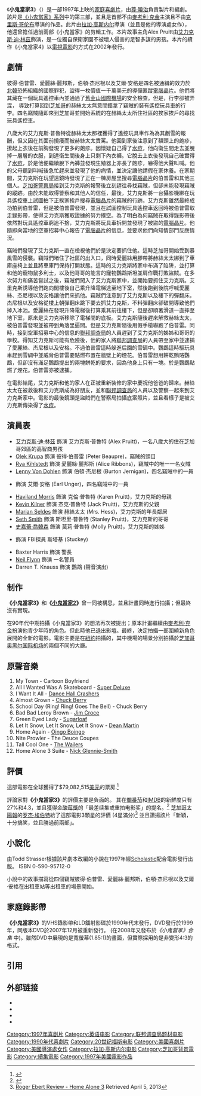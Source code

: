 {{refimprove|time=2014-02-10T03:39:51+00:00}}
{{noteTA
|T=zh-hant:小鬼當家3;zh-hans:小鬼当家3;zh-hk:寶貝智多星3;zh-tw:小鬼當家3 壞消息;zh-cn:小鬼当家3;
|G1=Show
|G2=Movie
|1=zh-hant:艾力克斯·D·林茲;zh-hans:艾力克斯·D·林茲;zh-tw:艾力克斯·迪·林茲;zh-cn:亚历克斯·D·林兹;zh-hk:亞歷士·D·連茲;
|2=zh-hant:林茲;zh-hans:林茲;zh-tw:林茲;zh-cn:林兹;zh-hk:連茲;
|3=zh-hant:約翰·休斯;zh-hans:约翰·休斯;zh-cn:约翰·休斯;zh-tw:約翰·休斯;zh-hk:尊·曉治;
|4=zh-hans:蹦床;zh-hk:彈床;zh-tw:彈翻床;
}}
{{Infobox film
| name           = 小鬼當家3
| original_name  = Home Alone 3
| image          = Home Alone 3.jpg
| caption        = 電影海報
| director       = [[拉加·高斯内尔|拉加·高斯内尔]]
| producer       = [[尊·曉治|尊·曉治]]<br>希爾頓·格林
| writer         = 尊·曉治
| starring       = [[艾力克斯·迪·林茲|艾力克斯·迪·林茲]]<br />{{link-en|哈維蘭·莫里斯|Haviland Morris}}<!--NAMES ON THE FILM POSTER ONLY-->
| music          = {{link-en|Nick Glennie-Smith|Nick Glennie-Smith}}
| cinematography = Julio Macat
| editing        = Bruce Green<br />馬爾科姆·坎貝爾
| studio         = Hughes Entertainment
| distributor    = [[二十世紀福斯|二十世紀福斯]]
| released       = {{flagicon|USA}} 1997年12月12日
| runtime        = 101分鐘
| country        = {{美國}}
| language       = 英語
| budget         = $32 百萬[[美元|美元]]
| gross          = $79,082,515 [[美元|美元]]
| cn_name = {{lang|Zh-cn|小鬼当家3}}
| hk_name = {{lang|Zh-hk|寶貝智多星3}}
| tw_name = {{lang|Zh-tw|小鬼當家3 壞消息}}
| preceded_by = 《[[小鬼當家2|小鬼當家2]]》
| followed_by = 《[[小鬼當家4|小鬼當家4]]》<br>《[[小鬼當家5|小鬼當家5]]》
}}
《'''小鬼當家3'''》（{{lang-en|''Home Alone 3''}}）是一部1997年上映的[[兒童電影|家庭]][[喜劇電影|喜劇片]]，由[[尊·曉治|尊·曉治]]負責製片和編劇。該片是[[小鬼當家|《小鬼當家》系列]]中的第三部，並且是首部不由[[麥考利·克金|麥考利·克金]]主演且不由[[克里斯·哥伦布|克里斯·哥伦布]]導演的作品。此片由[[拉加·高斯内尔|拉加·高斯内尔]]導演（並且是他的導演處女作），他還曾擔任過前兩部《小鬼當家》的剪輯工作。本片故事主角Alex Pruitt由[[艾力克斯·迪·林茲|艾力克斯·迪·林茲]]飾演，是一位獨自保衛家園不被壞人侵害的足智多謀的男孩。本片的續作《小鬼當家4》以[[電視電影|電視電影]]的方式在2002年發行。

==劇情==
彼得·伯普雷、愛麗絲·麗邦斯，伯頓·杰尼根以及艾爾·安格是四名被通緝的效力於[[北韓|北韓]]恐怖組織的國際罪犯，盜得一枚價值一千萬美元的導彈匿蹤[[積體電路|電腦晶片]]。他們將其藏在一個玩具遙控車內並通過了[[舊金山國際機場|舊金山國際機場]]的安全檢查。但是，行李卻被弄混， 導致打算回到[[芝加哥|芝加哥]]的赫絲太太無意間錯拿了竊賊的裝有遙控玩具車的行李。四名竊賊隨即來到芝加哥並開始系統的在赫絲太太所住社區的挨家挨戶的尋找玩具遙控車。

八歲大的艾力克斯·普魯特從赫絲太太那裡獲得了遙控玩具車作為為其剷雪的報酬，但又因在其面前撓癢而被赫絲太太責罵。他回到家後注意到了額頭上的皰疹，撩起上衣後在前胸發現了更多的皰疹。因懷疑自己得了[[水痘|水痘]]，他向衛生間走去並脫掉一層層的衣服，到達衛生間後身上只剩下內衣褲。它脫去上衣後發現自己確實得了[[水痘|水痘]]，於是他便繼續脫下內褲並發現生殖器上亦長了皰疹，嚇得他大聲叫喊。他的父母聽到叫喊後急忙趕來並發現了他的病情，並決定讓他請假在家休養。在家期間，艾力克斯在玩望遠鏡時發現了正在一棟房屋里搜尋[[積體電路|電腦晶片]]的伯普雷和其他三個人。[[芝加哥警察局|芝加哥警察局]]接到艾力克斯的報警後立刻趕往尋找竊賊，但卻未能發現竊賊的蹤跡。由於未能取得警察和其他人的信任，最後，艾力克斯將一台攝影機綁在玩具遙控車上試圖拍下正挨家挨戶搜尋[[積體電路|電腦晶片]]的竊賊的行跡。艾力克斯雖然最終成功拍到伯普雷，但是被伯普雷發現，並且在試圖控制玩具遙控車返回時被伯普雷取走錄影帶，使得艾力克斯獲取證據的努力撲空。為了明白為何竊賊在取得錄影帶後依然對玩具遙控車窮追不捨，艾力克斯將玩具車拆開並發現了被盜的[[積體電路|電腦晶片]]。他隨即向當地的空軍招募中心報告了[[積體電路|電腦晶片]]的信息，並要求他們向知情部門反應情況。

竊賊們發現了艾力克斯一直在檢視他們於是決定要抓住他。這時芝加哥開始受到暴風雪的侵襲。竊賊們堵住了社區的出入口，同時愛麗絲用膠帶將赫絲太太綁到了車庫座椅上並且將車庫門保持打開狀態。這時的艾力克斯將家中布滿了陷阱，並打算和他的寵物鼠多利士，以及他哥哥的能言的寵物鸚鵡斯坦並肩作戰打敗盜賊。在多次努力和痛苦嘗試之後，竊賊們闖入了艾力克斯家中，並開始要抓住艾力克斯。艾里克斯誘導他們跑向閣樓後自己乘升降電梯逃至地下室，然後跑到後院呼喊愛麗絲、杰尼根以及安格讓他們來抓他。竊賊們注意到了艾力克斯以及樓下的彈翻床。杰尼根以及安格從樓上朝彈翻床跳下要去抓艾力克斯，不料彈翻床卻破開導致他們掉入冰池。愛麗絲在發現升降電梯後打算乘其前往樓下，但是卻順著滑道一直摔至地下室，原來是艾力克斯移除了電梯間的底板。艾力克斯隨後趕來解救赫絲太太，被伯普雷發現並被帶到角落里逼問。但是艾力克斯隨後用假手槍嚇跑了伯普雷。同時，接到空軍招募中心的信息的[[聯邦調查局|聯邦調查局]]的人員趕到了艾力克斯的姊姊和哥哥的學校。得知艾力克斯可能有危險後，他的家人將[[聯邦調查局|聯邦調查局]]的人員帶至家中並逮捕了愛麗絲、杰尼根以及安格。不過伯普雷這時躲進后園的雪碉中。鸚鵡這時驅玩具車趕到雪碉中並威脅伯普雷要點燃布置在牆壁上的煙花。伯普雷想用餅乾賄賂鸚鵡，但卻沒有滿足鸚鵡提出的兩塊餅乾的要求，因為他身上只有一塊。於是鸚鵡點燃了煙花。伯普雷亦被逮捕。

在電影結尾，艾力克斯和他的家人在正被重新裝修的家中慶祝他爸爸的歸來。赫絲太太在被救後和艾力克斯成為好朋友，並和[[聯邦調查局|聯邦調查局]]的人員以及警察一起來到艾力克斯家中。電影的最後鏡頭是盜賊們在警察局拍攝底案照片，並且看樣子是被艾力克斯傳染得了[[水痘|水痘]]。

==演員表==
* [[艾力克斯·迪·林茲|艾力克斯·迪·林茲]] 飾演 艾力克斯·普魯特 (Alex Pruitt)，一名八歲大的住在芝加哥郊區的高智商男孩
* [[Olek_Krupa|Olek Krupa]] 飾演 彼得·伯普雷 (Peter Beaupre)，竊賊的頭目
* [[Rya_Kihlstedt|Rya Kihlstedt]] 飾演 愛麗絲·麗邦斯 (Alice Ribbons)，竊賊中的唯一一名女賊
* [[Lenny_Von_Dohlen|Lenny Von Dohlen]] 飾演 伯頓·杰尼根 (Burton Jernigan)，四名竊賊中的一員
* {{link-en|David Thornton|David Thornton (actor)}} 飾演 艾爾·安格 (Earl Unger)，四名竊賊中的一員
* [[Haviland_Morris|Haviland Morris]] 飾演 克倫·普魯特 (Karen Pruitt)，艾力克斯的母親
* [[Kevin_Kilner|Kevin Kilner]] 飾演 杰克·普魯特 (Jack Pruitt)，艾力克斯的父親
* [[Marian_Seldes|Marian Seldes]] 飾演 赫絲太太 (Mrs. Hess)，艾力克斯的年長鄰居
* [[Seth_Smith|Seth Smith]] 飾演 斯坦里·普魯特 (Stanley Pruitt)，艾力克斯的哥哥
* [[史嘉蕾·喬韓森|史嘉蕾·喬韓森]] 飾演 莫莉·普魯特 (Molly Pruitt)，艾力克斯的姊姊
* {{link-en|Christopher Curry|Christopher Curry (actor)}} 飾演 FBI探員 斯塔基 (Stuckey)
* Baxter Harris 飾演 警長
* [[Neil_Flynn|Neil Flynn]] 飾演 一名警員
* Darren T. Knauss 飾演 鸚鵡 (聲音演出)

==制作==
'''《小鬼當家3》'''和'''《[[小鬼當家2|小鬼當家2]]》'''曾一同被構思，並且計畫同時進行拍攝；但最終沒有實現。

在90年代中期拍攝《小鬼當家3》的想法再次被提出；原本計畫繼續由[[麥考利·克金|麥考利·克金]]扮演他青少年時的角色。但此時他已退出影壇。最終，決定拍攝一部圍繞新角色展開的全新的電影。電影主要是在[[紐約|紐約]]拍攝的，其中機場的場景分別拍攝於[[芝加哥|芝加哥]][[奥黑尔国际机场|奥黑尔国际机场]]的兩個不同的大廳。

==原聲音樂==
{{Infobox album| <!-- See Wikipedia:WikiProject_Albums -->
| Name        = 小鬼當家3: 電影原聲音樂
| Type        = [[原聲音樂|原聲音樂]]
| Artist      = 不同的藝術家
| Cover       = 
| Released    = 1997年12月12日
| Genre       =
| Label       = [[環球唱片|環球唱片]]
| Length      =
| Producer    =
| Executive producer    =
| Misc        = {{Extra chronology
  | Artist       = [[小鬼當家|小鬼當家]]
  | Type         = 電影原聲音樂
  | Last album   = ''[[小鬼当家2|小鬼當家2]]'' <br />(1992)
  | This album   = '''小鬼當家3''' <br />(1997)
  | Next album   =
  }}
}}
# My Town - Cartoon Boyfriend
# All I Wanted Was A Skateboard - [[Super_Deluxe|Super Deluxe]]
# I Want It All - [[Dance_Hall_Crashers|Dance Hall Crashers]]
# Almost Grown - [[Chuck_Berry|Chuck Berry]]
# School Day (Ring! Ring! Goes The Bell) - Chuck Berry
# Bad Bad Leroy Brown - [[Jim_Croce|Jim Croce]]
# Green Eyed Lady - [[Sugarloaf|Sugarloaf]]
# Let It Snow, Let It Snow, Let It Snow - [[Dean_Martin|Dean Martin]]
# Home Again - [[Oingo_Boingo|Oingo Boingo]]
# Nite Prowler - The Deuce Coupes
# Tall Cool One - [[The_Wailers|The Wailers]]
# Home Alone 3 Suite - [[Nick_Glennie-Smith|Nick Glennie-Smith]]

==評價==
{{Anchor|Box office}}
這部電影在全球獲得了$79,082,515[[美元|美元]]的票房.<ref>{{cite web | url = http://www.boxofficemojo.com/movies/?id=homealone3.htm | title = Home Alone 3 (1997) | work = [[Box_Office_Mojo|Box Office Mojo]] | access-date = 2014-02-10 | archive-date = 2018-11-07 | archive-url = https://web.archive.org/web/20181107185216/https://www.boxofficemojo.com/movies/?id=homealone3.htm | dead-url = no }}</ref>

{{Anchor|Critics|Critical response}}
評論家對'''《小鬼當家3》'''的評價主要是負面的。 其在[[爛番茄|爛番茄]]和[[IMDB|IMDB]]的新鮮度只有27%和4.3，並且獲得[[金酸莓獎|金酸莓獎]]的「最差续集或重拍电影奖」的提名。<ref>{{cite web | url = http://www.rottentomatoes.com/m/home_alone_3/ | title = Home Alone 3 (1997) | work = [[Rotten_Tomatoes|Rotten Tomatoes]] | publisher = [[Flixster|Flixster]] | access-date = 2014-02-10 | archive-date = 2020-09-22 | archive-url = https://web.archive.org/web/20200922091247/https://www.rottentomatoes.com/m/home_alone_3 | dead-url = no }}</ref>
[[芝加哥太陽報|芝加哥太陽報]]的[[罗杰·埃伯特|罗杰·埃伯特]]給了這部電影3顆星的評價 (4星滿分)<ref>[http://rogerebert.suntimes.com/apps/pbcs.dll/article?AID=/19971212/REVIEWS/712120303/1023 Roger Ebert Review - Home Alone 3] {{Wayback|url=http://rogerebert.suntimes.com/apps/pbcs.dll/article?AID=%2F19971212%2FREVIEWS%2F712120303%2F1023 |date=20080929064332 }} Retrieved April 5, 2013</ref> 並且讚揚該片「新穎，十分搞笑，並且勝過前兩部」。{{citation needed|date=November 2012}}

==小說化==
由Todd Strasser根據該片劇本改編的小說在1997年經[[學樂集團|Scholastic]]配合電影發行出版。 ISBN 0-590-95712-0

小說中的故事描寫從四個竊賊彼得·伯普雷、愛麗絲·麗邦斯，伯頓·杰尼根以及艾爾·安格在出租車站等出租車的場景開始。

==家庭錄影帶==
{{Anchor|Video|DVD}}

'''《小鬼當家3》'''的VHS錄影帶和LD鐳射影碟於1990年代末發行，DVD發行於1999年，同版本DVD於2007年12月被重新發行。 (在2008年又發布於''《小鬼當家》合集'' 中)。雖然DVD中展現的是寬螢幕(1.85:1)的畫面，但實際採用的是非變形4:3的格式。

==引用==
{{Reflist}}

==外部链接==
* {{IMDb title|id=0119303|title=Home Alone 3}}
* {{Amg movie|158839|Home Alone 3}}
* {{rotten-tomatoes|home_alone_3|Home Alone 3}}
* {{mojo title|homealone3|Home Alone 3}}

{{小鬼當家}}

{{DEFAULTSORT:Home Alone 3}}
[[Category:1997年喜剧片|Category:1997年喜剧片]]
[[Category:英语电影|Category:英语电影]]
[[Category:联邦调查局题材电影|Category:联邦调查局题材电影]]
[[Category:1990年代喜劇片|Category:1990年代喜劇片]]
[[Category:20世纪福斯电影|Category:20世纪福斯电影]]
[[Category:美國喜劇片|Category:美國喜劇片]]
[[Category:美國導演處女作|Category:美國導演處女作]]
[[Category:拉加·高斯内尔电影|Category:拉加·高斯内尔电影]]
[[Category:芝加哥背景電影|Category:芝加哥背景電影]]
[[Category:續集電影|Category:續集電影]]
[[Category:1997年美國電影作品|Category:1997年美國電影作品]]